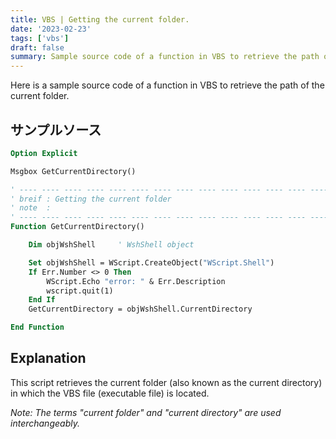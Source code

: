 ---
title: VBS | Getting the current folder.
date: '2023-02-23'
tags: ['vbs']
draft: false
summary: Sample source code of a function in VBS to retrieve the path of the current folder
---

Here is a sample source code of a function in VBS to retrieve the path of the current folder.

## サンプルソース

```vb
Option Explicit

Msgbox GetCurrentDirectory()

' ---- ---- ---- ---- ---- ---- ---- ---- ---- ---- ---- ---- ---- ---- ----
' breif : Getting the current folder
' note  :
' ---- ---- ---- ---- ---- ---- ---- ---- ---- ---- ---- ---- ---- ---- ----
Function GetCurrentDirectory()

    Dim objWshShell     ' WshShell object

    Set objWshShell = WScript.CreateObject("WScript.Shell")
    If Err.Number <> 0 Then
        WScript.Echo "error: " & Err.Description
        wscript.quit(1)
    End If
    GetCurrentDirectory = objWshShell.CurrentDirectory

End Function
```

## Explanation

This script retrieves the current folder (also known as the current directory) in which the VBS file (executable file) is located.

*Note: The terms "current folder" and "current directory" are used interchangeably.*